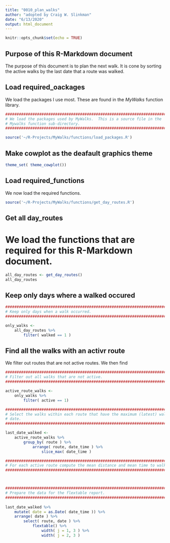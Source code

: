 ```yaml
---
title: "0010_plan_walks"
author: "adopted by Craig W. Slinkman"
date: "6/13/2020"
output: html_document
---
```


```r
knitr::opts_chunk$set(echo = TRUE)
```

## Purpose of this R-Markdown document

The purpose of this document is to plan the next walk.  It is cone by sorting the active walks by the last date that a route was walked.

## Load required_oackages

We load the packages I use most.  These are found in the $MyWalks$ function library.

```r

###########################################################################
# We load the packages used by MyWalks.  This is a source file in the 
# Mywalks function sub-directory.
###########################################################################

source('~/R-Projects/MyWalks/functions/load_packages.R')


```

## Make cowplot as the deafault graphics theme  

```r

theme_set( theme_cowplot())

```

## Load required_functions 

We now load the required functions.

```r

source('~/R-Projects/MyWalks/functions/get_day_routes.R')

```

## Get all day_routes

###########################################################################
# We load the functions that are required for this R-Markdown document.
###########################################################################

```r

all_day_routes <- get_day_routes()
all_day_routes

```

## Keep only days where a walked occured 

```r

###########################################################################
# Keep only days when a walk occurred.
###########################################################################

only_walks <-
    all_day_routes %>% 
        filter( walked == 1 )
```

## Find all the walks with an activr route

We filter out routes that are not active routes. We then find

```r
###########################################################################
# Filter out all walks that are not active.
###########################################################################

active_route_walks <- 
    only_walks %>% 
        filter( active == 1)

```




```r

###########################################################################
# Select the walks within each route that have the maximum (latest) walk
# date.
###########################################################################

last_date_walked <- 
    active_route_walks %>% 
        group_by( route ) %>% 
            arrange( route, date_time ) %>% 
                slice_max( date_time )

###########################################################################
# For each active route compute the mean distance and mean time to walk.
###########################################################################



###########################################################################
# Prepare the data for the flextable report.
###########################################################################
           
last_date_walked %>%
    mutate( date = as.Date( date_time )) %>% 
    arrange( date ) %>% 
        select( route, date ) %>%
            flextable() %>% 
                width( j = 1, 3 ) %>% 
                width( j = 2, 3 )
        
```

